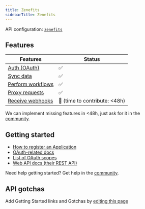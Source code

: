 ```yaml
---
title: Zenefits
sidebarTitle: Zenefits
---
```



<Overview />

API configuration: [`zenefits`](https://nango.dev/providers.yaml)

## Features

| Features | Status |
| - | - |
| [Auth (OAuth)](/guides/getting-started/authorize-an-api-from-your-app) | ✅ |
| [Sync data](/guides/getting-started/read-from-an-api) | ✅ |
| [Perform workflows](/guides/getting-started/write-to-an-api) | ✅ |
| [Proxy requests](/guides/proxy-requests-to-an-api) | ✅ |
| [Receive webhooks](/guides/receive-webhooks-from-an-api) | 🚫 (time to contribute: &lt;48h) |

<Tip>We can implement missing features in &lt;48h, just ask for it in the [community](https://nango.dev/slack).</Tip>

## Getting started

-   [How to register an Application](https://developers.zenefits.com/reference/getting-started#:~:text=%F0%9F%91%8D-,How%20do%20you%20sign%20up%3F,-We%20hope%20this)
-   [OAuth-related docs](https://developers.zenefits.com/reference/auth)
-   [List of OAuth scopes](https://developers.zenefits.com/reference/permissions)
-   [Web API docs (their REST API)](https://developers.zenefits.com/reference/overview-1)

<Tip>Need help getting started? Get help in the [community](https://nango.dev/slack).</Tip>

## API gotchas

<Note>Add Getting Started links and Gotchas by [editing this page](https://github.com/nangohq/nango/tree/master/docs-v2/integrations/all/zenefits.mdx)</Note>
